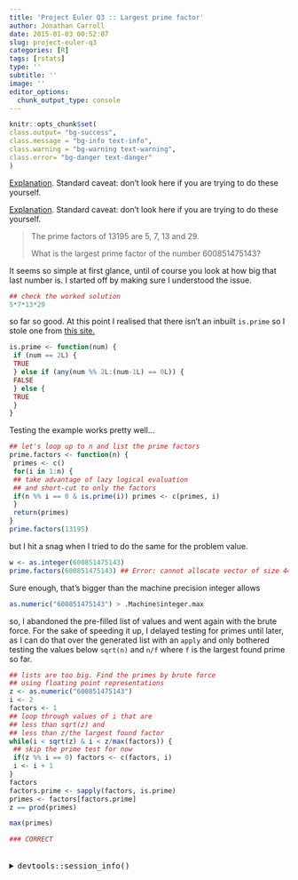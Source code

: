 ```yaml
---
title: 'Project Euler Q3 :: Largest prime factor'
author: Jonathan Carroll
date: 2015-01-03 00:52:07
slug: project-euler-q3
categories: [R]
tags: [rstats]
type: ''
subtitle: ''
image: ''
editor_options: 
  chunk_output_type: console
---
```


```r
knitr::opts_chunk$set(
class.output= "bg-success",
class.message = "bg-info text-info",
class.warning = "bg-warning text-warning",
class.error= "bg-danger text-danger"
)
```

[Explanation](http://jcarroll.com.au/2015/01/code/project-euler/). Standard caveat: don't look here if you are trying to do these yourself.

<!--more-->

[Explanation](http://jcarroll.com.au/2015/01/code/project-euler/). Standard caveat: don't look here if you are trying to do these yourself.

<blockquote>
The prime factors of 13195 are 5, 7, 13 and 29.

What is the largest prime factor of the number 600851475143?
</blockquote>

It seems so simple at first glance, until of course you look at how big that last number is. I started off by making sure I understood the issue.

```r
## check the worked solution
5*7*13*29
```

so far so good. At this point I realised that there isn't an inbuilt `is.prime` so I stole one from [this site.](http://cran.r-project.org/web/packages/rlist/vignettes/Examples.html)

```r
is.prime <- function(num) {
 if (num == 2L) {
 TRUE
 } else if (any(num %% 2L:(num-1L) == 0L)) {
 FALSE
 } else {
 TRUE
 }
}
```

Testing the example works pretty well...

```r
## let's loop up to n and list the prime factors
prime.factors <- function(n) {
 primes <- c()
 for(i in 1:n) {
 ## take advantage of lazy logical evaluation
 ## and short-cut to only the factors
 if(n %% i == 0 & is.prime(i)) primes <- c(primes, i)
 }
 return(primes)
}
prime.factors(13195)
```

but I hit a snag when I tried to do the same for the problem value.

```r
w <- as.integer(600851475143)
prime.factors(600851475143) ## Error: cannot allocate vector of size 4476.7 Gb
```

Sure enough, that's bigger than the machine precision integer allows

```r
as.numeric("600851475143") > .Machine$integer.max
```

so, I abandoned the pre-filled list of values and went again with the brute force. For the sake of speeding it up, I delayed testing for primes until later, as I can do that over the generated list with an `apply` and only bothered testing the values below `sqrt(n)` and `n/f` where `f` is the largest found prime so far.

```r
## lists are too big. Find the primes by brute force
## using floating point representations
z <- as.numeric("600851475143")
i <- 2
factors <- 1
## loop through values of i that are
## less than sqrt(z) and
## less than z/the largest found factor
while(i < sqrt(z) & i < z/max(factors)) {
 ## skip the prime test for now
 if(z %% i == 0) factors <- c(factors, i)
 i <- i + 1
}
factors
factors.prime <- sapply(factors, is.prime)
primes <- factors[factors.prime] 
z == prod(primes)

max(primes)

### CORRECT
```

<br />
<details>
  <summary>
    <tt>devtools::session_info()</tt>
  </summary>
```r
devtools::session_info()
```
</details>
<br />

